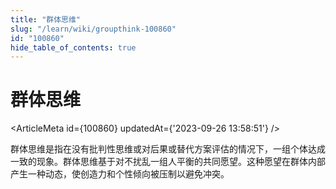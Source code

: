 ```yaml
---
title: "群体思维"
slug: "/learn/wiki/groupthink-100860"
id: "100860"
hide_table_of_contents: true
---
```



# 群体思维

<ArticleMeta id={100860} updatedAt={'2023-09-26 13:58:51'} />
<div className='border-solid border-b border-t-0 my-4 border-[var(--ifm-color-gray-300)]' />

群体思维是指在没有批判性思维或对后果或替代方案评估的情况下，一组个体达成一致的现象。群体思维基于对不扰乱一组人平衡的共同愿望。这种愿望在群体内部产生一种动态，使创造力和个性倾向被压制以避免冲突。
